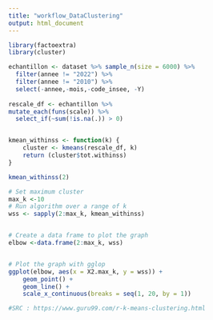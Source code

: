 ```yaml
---
title: "workflow_DataClustering"
output: html_document
---
```


```r
library(factoextra)
library(cluster)
```

```r
echantillon <- dataset %>% sample_n(size = 6000) %>% 
  filter(annee != "2022") %>% 
  filter(annee != "2010") %>% 
  select(-annee,-mois,-code_insee, -Y)
  
rescale_df <- echantillon %>%
mutate_each(funs(scale)) %>% 
  select_if(~sum(!is.na(.)) > 0)


kmean_withinss <- function(k) {
    cluster <- kmeans(rescale_df, k)
    return (cluster$tot.withinss)
}

kmean_withinss(2)

# Set maximum cluster 
max_k <-10
# Run algorithm over a range of k 
wss <- sapply(2:max_k, kmean_withinss)


# Create a data frame to plot the graph
elbow <-data.frame(2:max_k, wss)


# Plot the graph with gglop
ggplot(elbow, aes(x = X2.max_k, y = wss)) +
    geom_point() +
    geom_line() +
    scale_x_continuous(breaks = seq(1, 20, by = 1))

#SRC : https://www.guru99.com/r-k-means-clustering.html
```
